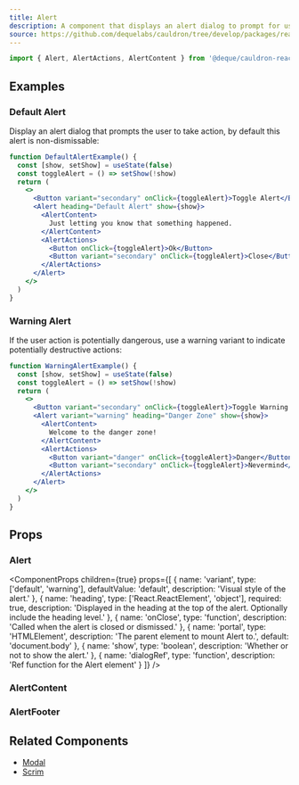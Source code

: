 ```yaml
---
title: Alert
description: A component that displays an alert dialog to prompt for user action.
source: https://github.com/dequelabs/cauldron/tree/develop/packages/react/src/components/Alert/index.tsx
---
```



```jsx
import { Alert, AlertActions, AlertContent } from '@deque/cauldron-react'
```

## Examples

### Default Alert

Display an alert dialog that prompts the user to take action, by default this alert is non-dismissable:

```jsx example
function DefaultAlertExample() {
  const [show, setShow] = useState(false)
  const toggleAlert = () => setShow(!show)
  return (
    <>
      <Button variant="secondary" onClick={toggleAlert}>Toggle Alert</Button>
      <Alert heading="Default Alert" show={show}>
        <AlertContent>
          Just letting you know that something happened.
        </AlertContent>
        <AlertActions>
          <Button onClick={toggleAlert}>Ok</Button>
          <Button variant="secondary" onClick={toggleAlert}>Close</Button>
        </AlertActions>
      </Alert>
    </>
  )
}
```

### Warning Alert

If the user action is potentially dangerous, use a warning variant to indicate potentially destructive actions:

```jsx example
function WarningAlertExample() {
  const [show, setShow] = useState(false)
  const toggleAlert = () => setShow(!show)
  return (
    <>
      <Button variant="secondary" onClick={toggleAlert}>Toggle Warning Alert</Button>
      <Alert variant="warning" heading="Danger Zone" show={show}>
        <AlertContent>
          Welcome to the danger zone!
        </AlertContent>
        <AlertActions>
          <Button variant="danger" onClick={toggleAlert}>Danger</Button>
          <Button variant="secondary" onClick={toggleAlert}>Nevermind</Button>
        </AlertActions>
      </Alert>
    </>
  )
}
```

## Props

### Alert

<ComponentProps
  children={true}
  props={[
    {
      name: 'variant',
      type: ['default', 'warning'],
      defaultValue: 'default',
      description: 'Visual style of the alert.'
    },
    {
      name: 'heading',
      type: ['React.ReactElement', 'object'],
      required: true,
      description: 'Displayed in the heading at the top of the alert. Optionally include the heading level.'
    },
    {
      name: 'onClose',
      type: 'function',
      description: 'Called when the alert is closed or dismissed.'
    },
    {
      name: 'portal',
      type: 'HTMLElement',
      description: 'The parent element to mount Alert to.',
      default: 'document.body'
    },
    {
      name: 'show',
      type: 'boolean',
      description: 'Whether or not to show the alert.'
    },
    {
      name: 'dialogRef',
      type: 'function',
      description: 'Ref function for the Alert element'
    }
  ]}
/>

### AlertContent

<ComponentProps
  children={true}
  className={true}
/>

### AlertFooter

<ComponentProps
  children={true}
  className={true}
/>


## Related Components

- [Modal](./Modal)
- [Scrim](./Scrim)